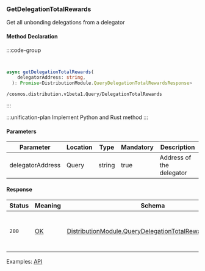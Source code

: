 ### GetDelegationTotalRewards

Get all unbonding delegations from a delegator

#### Method Declaration

:::code-group

```python [Python]
```

```rust [Rust]
```

```typescript [TypeScript]
async getDelegationTotalRewards(
    delegatorAddress: string,
  ): Promise<DistributionModule.QueryDelegationTotalRewardsResponse>
```
```url
/cosmos.distribution.v1beta1.Query/DelegationTotalRewards
```

:::

:::unification-plan
Implement Python and Rust method
:::


#### Parameters

| Parameter         | Location  | Type      | Mandatory | Description               |
| ----------------- | --------- | --------- | --------- | ------------------------- |
| delegatorAddress  | Query     | string    | true      | Address of the delegator  |

#### Response

| Status | Meaning     | Schema                                                     | Description                                   |
| ------ | ----------- | ---------------------------------------------------------- | --------------------------------------------- |
| `200`  | [OK]        | [DistributionModule.QueryDelegationTotalRewardsResponse]   | All unbonding delegations from a delegator.   |


Examples: [API]

[API]: https://test-dydx-rest.kingnodes.com/cosmos/distribution/v1beta1/delegators/dydx14zzueazeh0hj67cghhf9jypslcf9sh2n5k6art/rewards

[OK]: /types/ok
[DistributionModule.QueryDelegationTotalRewardsResponse]: /types/cosmos
